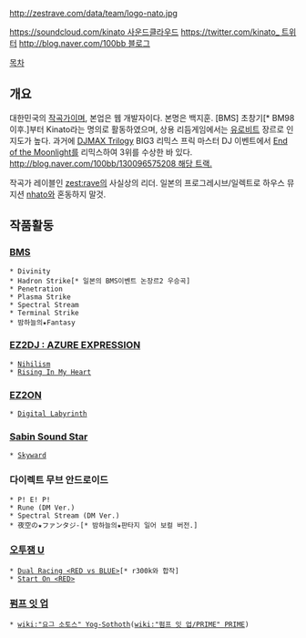 http://zestrave.com/data/team/logo-nato.jpg

[[https://soundcloud.com/kinato 사운드클라우드]]
[[https://twitter.com/kinato_ 트위터]]
[[http://blog.naver.com/100bb 블로그]]

[[목차]]
== 개요 ==
대한민국의 [[작곡가]]이며, 본업은 웹 개발자이다. 본명은 백지훈.
[BMS] 초창기[* BM98 이후.]부터 Kinato라는 명의로 활동하였으며, 상용 리듬게임에서는 [[유로비트]] 장르로 인지도가 높다.
과거에 [[DJMAX Trilogy]] BIG3 리믹스 프릭 마스터 DJ 이벤트에서 [[End of the Moonlight]]를 리믹스하여 3위를 수상한 바 있다. [[http://blog.naver.com/100bb/130096575208 해당 트랙.]]

작곡가 레이블인 [[zest:rave]]의 사실상의 리더.
일본의 프로그레시브/일렉트로 하우스 뮤지션 [[nhato]]와 혼동하지 말것.
== 작품활동 ==
=== [[BMS]] ===
 * Divinity
 * Hadron Strike[* 일본의 BMS이벤트 논장르2 우승곡]
 * Penetration
 * Plasma Strike
 * Spectral Stream
 * Terminal Strike
 * 밤하늘의★Fantasy
=== [[EZ2DJ : AZURE EXPRESSION]] ===
 * [[Nihilism]]
 * [[Rising In My Heart]]
=== [[EZ2ON]] ===
 * [[Digital Labyrinth]]
=== [[Sabin Sound Star]] ===
 * [[Skyward]]
=== 다이렉트 무브 안드로이드 ===
 * P! E! P!
 * Rune (DM Ver.)
 * Spectral Stream (DM Ver.)
 * 夜空の★ファンタジ-[* 밤하늘의★판타지 일어 보컬 버전.]
=== [[오투잼 U]] ===
 * [[Dual Racing <RED vs BLUE>]][* r300k와 합작]
 * [[Start On <RED>]]
=== [[펌프 잇 업]] ===
 * [[wiki:"요그 소토스" Yog-Sothoth]]([[wiki:"펌프 잇 업/PRIME" PRIME]])
